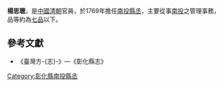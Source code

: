 '''楊思聰'''，是[[中國|中國]][[清朝|清朝]]官員，於1769年擔任[[南投縣|南投]][[縣丞|縣丞]]，主要從事[[南投縣|南投]]之管理事務，品等約為[[七品|七品]]以下。
{{start box}}
{{s-before|[[禮思鵬|禮思鵬]]}}
{{s-title|[[南投縣|南投]][[縣丞|縣丞]]|1769年上任}}
{{s-after|[[禮思鵬|禮思鵬]]}}
{{end box}}

==參考文獻==
*《臺灣方-{志}-》—《彰化縣志》

{{清朝人物小作品}}

[[Category:彰化縣南投縣丞|Category:彰化縣南投縣丞]]